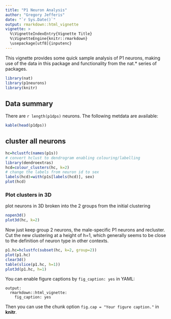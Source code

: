 ```yaml
---
title: "P1 Neuron Analysis"
author: "Gregory Jefferis"
date: "`r Sys.Date()`"
output: rmarkdown::html_vignette
vignette: >
  %\VignetteIndexEntry{Vignette Title}
  %\VignetteEngine{knitr::rmarkdown}
  \usepackage[utf8]{inputenc}
---
```


This vignette provides some quick sample analysis of P1 neurons, making use of 
the data in this package and functionality from the nat.* series of packages.

```r
library(nat)
library(p1neurons)
library(knitr)
```

## Data summary

There are `r length(p1dps)` neurons. The following metdata are available:

```r
kable(head(p1dps))
```

## cluster all neurons

```r
hc=hclustfc(names(p1s))
# convert hclust to dendrogram enabling colouring/labelling
library(dendroextras)
hcd=colour_clusters(hc, k=2)
# change the labels from neuron id to sex
labels(hcd)=with(p1s[labels(hcd)], sex)
plot(hcd)
```

### Plot clusters in 3D
plot neurons in 3D broken into the 2 groups from the initial clustering
```r
nopen3d()
plot3d(hc, k=2)
```


Now just keep group 2 neurons, the male-specific P1 neurons and recluster.
Cut the new clustering at a height
of h=1, which generally seems to be close to the definition of neuron type in 
other contexts.

```r
p1.hc=hclustfc(subset(hc, k=2, group=2))
plot(p1.hc)
clear3d()
table(slice(p1.hc, h=1))
plot3d(p1.hc, h=1)
```


You can enable figure captions by `fig_caption: yes` in YAML:

    output:
      rmarkdown::html_vignette:
        fig_caption: yes

Then you can use the chunk option `fig.cap = "Your figure caption."` in **knitr**.
